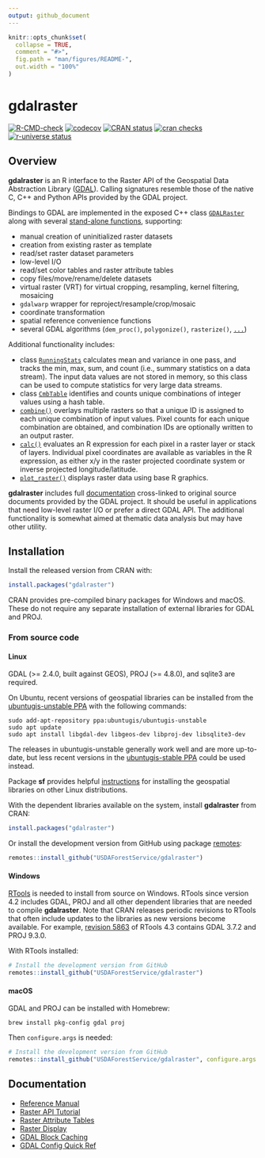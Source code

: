 ```yaml
---
output: github_document
---
```


<!-- README.md is generated from README.Rmd. Please edit that file -->

```r
knitr::opts_chunk$set(
  collapse = TRUE,
  comment = "#>",
  fig.path = "man/figures/README-",
  out.width = "100%"
)
```

# gdalraster

<!-- badges: start -->
[![R-CMD-check](https://github.com/USDAForestService/gdalraster/actions/workflows/R-CMD-check.yaml/badge.svg)](https://github.com/USDAForestService/gdalraster/actions/workflows/R-CMD-check.yaml)
[![codecov](https://codecov.io/gh/ctoney/gdalraster/branch/main/graph/badge.svg?token=MXIOPZQ2IU)](https://app.codecov.io/gh/ctoney/gdalraster)
[![CRAN status](https://www.r-pkg.org/badges/version/gdalraster)](https://CRAN.R-project.org/package=gdalraster)
[![cran checks](https://badges.cranchecks.info/worst/gdalraster.svg)](https://cran.r-project.org/web/checks/check_results_gdalraster.html)
[![r-universe status](https://usdaforestservice.r-universe.dev/badges/gdalraster)](https://usdaforestservice.r-universe.dev/gdalraster)
<!-- badges: end -->

## Overview

**gdalraster** is an R interface to the Raster API of the Geospatial Data Abstraction Library ([GDAL](https://gdal.org/)). Calling signatures resemble those of the native C, C++ and Python APIs provided by the GDAL project.

Bindings to GDAL are implemented in the exposed C++ class [`GDALRaster`](https://usdaforestservice.github.io/gdalraster/reference/GDALRaster-class.html) along with several [stand-alone functions](https://usdaforestservice.github.io/gdalraster/reference/index.html#stand-alone-functions), supporting:

* manual creation of uninitialized raster datasets
* creation from existing raster as template
* read/set raster dataset parameters
* low-level I/O
* read/set color tables and raster attribute tables
* copy files/move/rename/delete datasets 
* virtual raster (VRT) for virtual cropping, resampling, kernel filtering, mosaicing
* `gdalwarp` wrapper for reproject/resample/crop/mosaic
* coordinate transformation
* spatial reference convenience functions
* several GDAL algorithms (`dem_proc()`, `polygonize()`, `rasterize()`, [`...`](https://usdaforestservice.github.io/gdalraster/reference/gdalraster-package.html#details))

Additional functionality includes:

* class [`RunningStats`](https://usdaforestservice.github.io/gdalraster/reference/RunningStats-class.html) calculates mean and variance in one pass, and tracks the min, max, sum, and count (i.e., summary statistics on a data stream). The input data values are not stored in memory, so this class can be used to compute statistics for very large data streams.
* class [`CmbTable`](https://usdaforestservice.github.io/gdalraster/reference/CmbTable-class.html) identifies and counts unique combinations of integer values using a hash table.
* [`combine()`](https://usdaforestservice.github.io/gdalraster/reference/combine.html) overlays multiple rasters so that a unique ID is assigned to each unique combination of input values. Pixel counts
for each unique combination are obtained, and combination IDs are optionally written to an output raster.
* [`calc()`](https://usdaforestservice.github.io/gdalraster/reference/calc.html) evaluates an R expression for each pixel in a raster layer or stack of layers. Individual pixel coordinates are available as variables in the R expression, as either x/y in the raster projected coordinate system or inverse projected longitude/latitude.
* [`plot_raster()`](https://usdaforestservice.github.io/gdalraster/reference/plot_raster.html) displays raster data using base R graphics.

**gdalraster** includes full [documentation](#documentation) cross-linked to original source documents provided by the GDAL project. It should be useful in applications that need low-level raster I/O or prefer a direct GDAL API. The additional functionality is somewhat aimed at thematic data analysis but may have other utility.

## Installation

Install the released version from CRAN with:

```r
install.packages("gdalraster")
```

CRAN provides pre-compiled binary packages for Windows and macOS. These do not require any separate installation of external libraries for GDAL and PROJ.

### From source code

#### Linux

GDAL (>= 2.4.0, built against GEOS), PROJ (>= 4.8.0), and sqlite3 are required.

On Ubuntu, recent versions of geospatial libraries can be installed from the [ubuntugis-unstable PPA](https://launchpad.net/~ubuntugis/+archive/ubuntu/ubuntugis-unstable) with the following commands:

```
sudo add-apt-repository ppa:ubuntugis/ubuntugis-unstable
sudo apt update
sudo apt install libgdal-dev libgeos-dev libproj-dev libsqlite3-dev
```

The releases in ubuntugis-unstable generally work well and are more up-to-date, but less recent versions in the [ubuntugis-stable PPA](https://launchpad.net/~ubuntugis/+archive/ubuntu/ppa) could be used instead.

Package **sf** provides helpful [instructions](https://github.com/r-spatial/sf#linux) for installing the geospatial libraries on other Linux distributions.

With the dependent libraries available on the system, install **gdalraster** from CRAN:

```r
install.packages("gdalraster")
```

Or install the development version from GitHub using package [remotes](https://CRAN.R-project.org/package=remotes):

```r
remotes::install_github("USDAForestService/gdalraster")
```

#### Windows

[RTools](https://cran.r-project.org/bin/windows/Rtools/) is needed to install from source on Windows. RTools since version 4.2 includes GDAL, PROJ and all other dependent libraries that are needed to compile **gdalraster**. Note that CRAN releases periodic revisions to RTools that often include updates to the libraries as new versions become available. For example, [revision 5863](https://cran.r-project.org/bin/windows/Rtools/rtools43/news.html) of RTools 4.3 contains GDAL 3.7.2 and PROJ 9.3.0.

With RTools installed:

```r
# Install the development version from GitHub
remotes::install_github("USDAForestService/gdalraster")
```

#### macOS

GDAL and PROJ can be installed with Homebrew:

```
brew install pkg-config gdal proj
```

Then `configure.args` is needed:

```r
# Install the development version from GitHub
remotes::install_github("USDAForestService/gdalraster", configure.args = "--with-proj-lib=$(brew --prefix)/lib/")
```

## Documentation
* [Reference Manual](https://usdaforestservice.github.io/gdalraster/reference/)
* [Raster API Tutorial](https://usdaforestservice.github.io/gdalraster/articles/raster-api-tutorial.html)
* [Raster Attribute Tables](https://usdaforestservice.github.io/gdalraster/articles/raster-attribute-tables.html)
* [Raster Display](https://usdaforestservice.github.io/gdalraster/articles/raster-display.html)
* [GDAL Block Caching](https://usdaforestservice.github.io/gdalraster/articles/gdal-block-cache.html)
* [GDAL Config Quick Ref](https://usdaforestservice.github.io/gdalraster/articles/gdal-config-quick-ref.html)

